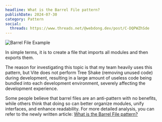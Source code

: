 ```yaml
---
headline: What is the Barrel File pattern?
publishDate: 2024-07-30
category: Pattern
social:
  threads: https://www.threads.net/@webdong.dev/post/C-DQPWZhSde
---
```


![Barrel File Example](barrel-file-example.webp)

In simple terms, it is to create a file that imports all modules and then exports them.

The reason for investigating this topic is that my team heavily uses this pattern, but Vite does not perform Tree Shake (removing unused code) during development, resulting in a large amount of useless code being bundled into each development environment, severely affecting the development experience.

Some people believe that barrel files are an anti-pattern with no benefits, while others think that doing so can better organize modules, unify interfaces, and enhance readability.
For more detailed analysis, you can refer to the newly written article: [What is the Barrel File pattern?](https://www.webdong.dev/post/what-is-barrel-file/)

